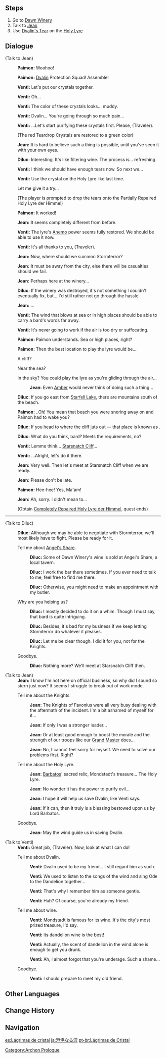 {{Quest Infobox
|id            = 00383
|image         = Archon Quest C0A2 Crystal Tears.png
|type          = Archon
|chapter       = Prologue
|actNum        = II
|act           = For a Tomorrow Without Tears
|part          = 12
|startLocation = [[Dawn Winery]], [[Mondstadt]]
|region        = Mondstadt
|area          = Windwail Highland
|subarea       = Dawn Winery
|prev          = Fallen Tears
|prev2         = Hidden Tears
|prev3         = Stolen Tears
|next          = Reunion With the Dragon
|exp           = 250
|mora          = 6,000
|other         = {{Card|Character EXP|3,125}}{{Card|Fine Enhancement Ore|7}}{{Card|Completely Repaired Holy Lyre der Himmel|1}}
|characters    = Diluc;Jean;Paimon;Traveler;Venti
|voiced        = yes
}}
{{TeyvatQuest|0|2|part=12}}

==Steps==
# Go to [[Dawn Winery]]
# Talk to [[Jean]]
# Use [[Teardrop Crystal|Dvalin's Tear]] on the [[Partially Repaired Holy Lyre der Himmel|Holy Lyre]]

==Dialogue==
{{Quest Description|After completing the retrieval of the tears, you meet up with the rest of the group.}}
{{Dialogue start}}
;(Talk to Jean)
:{{A|vo mdaq060 2 paimon 01.ogg}} '''Paimon:''' Woohoo!
:{{A|vo mdaq060 2 paimon 02.ogg}} '''Paimon:''' [[Dvalin]] Protection Squad! Assemble!
:{{A|vo mdaq060 2 venti 01.ogg}} '''Venti:''' Let's put our crystals together.
:{{A|vo mdaq060 2 venti 02.ogg}} '''Venti:''' Oh...
:{{A|vo mdaq060 2 venti 03.ogg}} '''Venti:''' The color of these crystals looks... muddy.
:{{A|vo mdaq060 2 venti 04.ogg}} '''Venti:''' Dvalin... You're going through so much pain...
:{{A|vo mdaq060 2 venti 05.ogg}} '''Venti:''' ...Let's start purifying these crystals first. Please, (Traveler).
:;(The red Teardrop Crystals are restored to a green color)
:{{A|vo mdaq060 2 qin 01.ogg}} '''Jean:''' It is hard to believe such a thing is possible, until you've seen it with your own eyes.
:{{A|vo mdaq060 2 diluc 01.ogg}} '''Diluc:''' Interesting. It's like filtering wine. The process is... refreshing.
:{{A|vo mdaq060 2 venti 06.ogg}} '''Venti:''' I think we should have enough tears now. So next we...
:{{A|vo mdaq060 2 venti 07.ogg}} '''Venti:''' Use the crystal on the Holy Lyre like last time.
:{{DIcon}} Let me give it a try...
:;(The player is prompted to drop the tears onto the Partially Repaired Holy Lyre der Himmel)
:{{A|vo mdaq061 4 paimon 01.ogg}} '''Paimon:''' It worked!
:{{A|vo mdaq061 4 qin 01.ogg}} '''Jean:''' It seems completely different from before.
:{{A|vo mdaq061 4 venti 01.ogg}} '''Venti:''' The lyre's [[Anemo]] power seems fully restored. We should be able to use it now.
:{{A|vo mdaq061 4 venti 02.ogg}} '''Venti:''' It's all thanks to you, (Traveler).
:{{A|vo mdaq061 4 qin 02.ogg}} '''Jean:''' Now, where should we summon Stormterror?
:{{A|vo mdaq061 4 qin 03.ogg}} '''Jean:''' It must be away from the city, else there will be casualties should we fail.
:{{A|vo mdaq061 4 qin 04.ogg}} '''Jean:''' Perhaps here at the winery...
:{{A|vo mdaq061 4 diluc 01.ogg}} '''Diluc:''' If the winery was destroyed, it's not something I couldn't eventually fix, but... I'd still rather not go through the hassle.
:{{A|vo mdaq061 4 qin 05.ogg}} '''Jean:''' ...
:{{A|vo mdaq061 4 venti 03.ogg}} '''Venti:''' The wind that blows at sea or in high places should be able to carry a bard's words far away.
:{{A|vo mdaq061 4 venti 04.ogg}} '''Venti:''' It's never going to work if the air is too dry or suffocating.
:{{A|vo mdaq061 4 paimon 02.ogg}} '''Paimon:''' Paimon understands. Sea or high places, right?
:{{A|vo mdaq061 4 paimon 03.ogg}} '''Paimon:''' Then the best location to play the lyre would be...
:{{DIcon}} A cliff?
:{{DIcon}} Near the sea?
:{{DIcon}} In the sky? You could play the lyre as you're gliding through the air...
::{{A|vo mdaq061 4 qin 06c.ogg}} '''Jean:''' Even [[Amber]] would never think of doing such a thing...
:{{A|vo mdaq061 4 diluc 02.ogg}} '''Diluc:''' If you go east from [[Starfell Lake]], there are mountains south of the beach.
:{{A|vo mdaq061 4 paimon 04.ogg}} '''Paimon:''' ..Oh! You mean that beach you were snoring away on and Paimon had to wake you?
:{{A|vo mdaq061 4 diluc 03.ogg}} '''Diluc:''' If you head to where the cliff juts out &mdash; that place is known as {{Color|buzzword|Starsnatch Cliff}}.
:{{A|vo mdaq061 4 diluc 04.ogg}} '''Diluc:''' What do you think, bard? Meets the requirements, no?
:{{A|vo mdaq061 4 venti 05.ogg}} '''Venti:''' Lemme think... [[Starsnatch Cliff]]...
:{{A|vo mdaq061 4 venti 06.ogg}} '''Venti:''' ...Alright, let's do it there.
:{{A|vo mdaq061 4 qin 07.ogg}} '''Jean:''' Very well. Then let's meet at Starsnatch Cliff when we are ready.
:{{A|vo mdaq061 4 qin 08.ogg}} '''Jean:''' Please don't be late.
:{{A|vo mdaq061 4 paimon 05.ogg}} '''Paimon:''' Hee-hee! Yes, Ma'am!
:{{A|vo mdaq061 4 qin 09.ogg}} '''Jean:''' Ah, sorry. I didn't mean to...
:;(Obtain [[Completely Repaired Holy Lyre der Himmel]], quest ends)

----

;(Talk to Diluc)
:{{A|vo dialog mdaq061 diluc 01.ogg}} '''Diluc:''' Although we may be able to negotiate with Stormterror, we'll most likely have to fight. Please be ready for it.
:{{DIcon}} Tell me about [[Angel's Share]].
::{{A|vo dialog mdaq061 diluc 02a 1.ogg}} '''Diluc:''' Some of Dawn Winery's wine is sold at Angel's Share, a local tavern.
::{{A|vo dialog mdaq061 diluc 02a 2.ogg}} '''Diluc:''' I work the bar there sometimes. If you ever need to talk to me, feel free to find me there.
::{{A|vo dialog mdaq061 diluc 02a 3.ogg}} '''Diluc:''' Otherwise, you might need to make an appointment with my butler.
:{{DIcon}} Why are you helping us?
::{{A|vo dialog mdaq061 diluc 02b 1.ogg}} '''Diluc:''' I mostly decided to do it on a whim. Though I must say, that bard is quite intriguing.
::{{A|vo dialog mdaq061 diluc 02b 2.ogg}} '''Diluc:''' Besides, it's bad for my business if we keep letting Stormterror do whatever it pleases.
::{{A|vo dialog mdaq061 diluc 02b 3.ogg}} '''Diluc:''' Let me be clear though. I did it for you, not for the Knights.
:{{DIcon}} Goodbye.
::{{A|vo dialog mdaq061 diluc 02c.ogg}} '''Diluc:''' Nothing more? We'll meet at Starsnatch Cliff then.

;(Talk to Jean)
:'''Jean:''' I know I'm not here on official business, so why did I sound so stern just now? It seems I struggle to break out of work mode.
:{{DIcon}} Tell me about the Knights.
::{{A|vo dialog mdaq061 qin 02a 1.ogg}} '''Jean:''' The Knights of Favonius were all very busy dealing with the aftermath of the incident. I'm a bit ashamed of myself for it...
::{{A|vo dialog mdaq061 qin 02a 2.ogg}} '''Jean:''' If only I was a stronger leader...
::{{A|vo dialog mdaq061 qin 02a 3.ogg}} '''Jean:''' Or at least good enough to boost the morale and the strength of our troops like our [[Varka|Grand Master]] does...
::{{A|vo dialog mdaq061 qin 02a 4.ogg}} '''Jean:''' No, I cannot feel sorry for myself. We need to solve our problems first. Right?
:{{DIcon}} Tell me about the Holy Lyre.
::{{A|vo dialog mdaq061 qin 02b 1.ogg}} '''Jean:''' [[Barbatos]]' sacred relic, Mondstadt's treasure... The Holy Lyre.
::{{A|vo dialog mdaq061 qin 02b 2.ogg}} '''Jean:''' No wonder it has the power to purify evil...
::{{A|vo dialog mdaq061 qin 02b 3.ogg}} '''Jean:''' I hope it will help us save Dvalin, like Venti says.
::{{A|vo dialog mdaq061 qin 02b 4.ogg}} '''Jean:''' If it can, then it truly is a blessing bestowed upon us by Lord Barbatos.
:{{DIcon}} Goodbye.
::{{A|vo dialog mdaq061 qin 02c.ogg}} '''Jean:''' May the wind guide us in saving Dvalin.

;(Talk to Venti)
:'''Venti:''' Great job, (Traveler). Now, look at what I can do!
:{{DIcon}} Tell me about Dvalin.
::{{A|vo dialog mdaq061 venti 02a 1.ogg}} '''Venti:''' Dvalin used to be my friend... I still regard him as such.
::{{A|vo dialog mdaq061 venti 02a 2.ogg}} '''Venti:''' We used to listen to the songs of the wind and sing Ode to the Dandelion together...
::{{A|vo dialog mdaq061 venti 02a 3.ogg}} '''Venti:''' That's why I remember him as someone gentle.
::{{A|vo dialog mdaq061 venti 02a 4.ogg}} '''Venti:''' Huh? Of course, you're already my friend.
:{{DIcon}} Tell me about wine.
::{{A|vo dialog mdaq061 venti 02b 1.ogg}} '''Venti:''' Mondstadt is famous for its wine. It's the city's most prized treasure, I'd say.
::{{A|vo dialog mdaq061 venti 02b 2.ogg}} '''Venti:''' Its dandelion wine is the best!
::{{A|vo dialog mdaq061 venti 02b 3.ogg}} '''Venti:''' Actually, the scent of dandelion in the wind alone is enough to get you drunk.
::{{A|vo dialog mdaq061 venti 02b 4.ogg}} '''Venti:''' Ah, I almost forgot that you're underage. Such a shame...
:{{DIcon}} Goodbye.
::{{A|vo dialog mdaq061 venti 02c.ogg}} '''Venti:''' I should prepare to meet my old friend.
{{dialogue end}}

==Other Languages==
{{Other Languages
|en      = Crystal Tears
|zhs     = 澄净之泪
|zhs_rm  = Chéngjìng zhī Lèi
|zht     = 澄淨之淚
|zht_rm  = Chéngjìng zhī Lèi
|zh_tl   = Clear Tears
|ja      = 澄浄なる涙
|ja_rm   = Choujou Naru Namida{{Assumed}}
|ja_tl   = Crystal-Cleared Tears
|ko      = 순수한 눈물
|ko_rm   = Sunsuhan Nunmul
|ko_tl   = Pure Tears
|es      = Lágrimas de cristal
|es_tl   = Crystal Tears
|fr      = Larmes de cristal
|fr_tl   = Crystal Tears
|ru      = Кристальные слёзы
|ru_tl   = Crystal Tears
|th      = น้ำตาบริสุทธิ์
|th_rm   = Nam Ta Borisut
|th_tl   = Pure Tears
|vi      = Giọt Nước Mắt Thuần Khiết
|vi_tl   = Pure Tears
|de      = Klare Tränen
|de_tl   = Clear Tears
|id      = Air Mata Jernih
|id_tl   = Clear Tears
|pt      = Lágrimas de Cristal
|pt_tl   = Crystal Tears
|tr      = Kristal Gözyaşları
|tr_tl   = 
|it      = Lacrime di cristallo
|it_tl   = Crystal Tears
}}

==Change History==
{{Change History|1.0}}

==Navigation==
{{Archon Quest Navbox|chapter=Prologue}}
[[Category:Archon Prologue]]

[[es:Lágrimas de cristal]]
[[ja:澄浄なる涙]]
[[pt-br:Lágrimas de Cristal]]